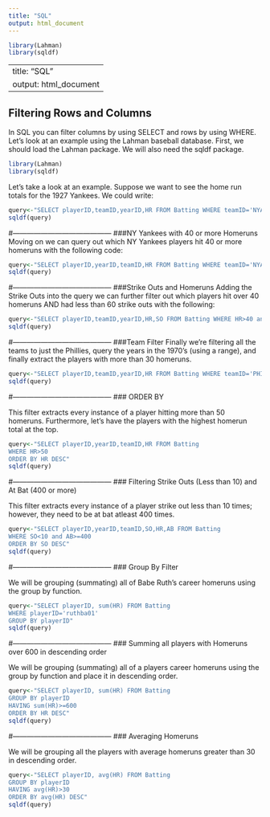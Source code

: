 ```yaml
---
title: "SQL"
output: html_document
---
```

```r
library(Lahman)
library(sqldf)
```
---
title: "SQL"
output: html_document
---
## Filtering Rows and Columns

In SQL you can filter columns by using SELECT and rows by using WHERE.  Let's look at an example using the Lahman baseball database.  First, we should load the Lahman package.  We will also need the sqldf package.

```r
library(Lahman)
library(sqldf)
```

Let's take a look at an example.  Suppose we want to see the home run totals for the 1927 Yankees.  We could write:

```r
query<-"SELECT playerID,teamID,yearID,HR FROM Batting WHERE teamID='NYA' and yearID=1927"
sqldf(query)
```
#------------------------------------------
###NY Yankees with 40 or more Homeruns
Moving on we can query out which NY Yankees players hit 40 or more homeruns with the following code:

```r
query<-"SELECT playerID,yearID,teamID,HR FROM Batting WHERE teamID='NYA' and HR>=40"
sqldf(query)
```
#------------------------------------------
###Strike Outs and Homeruns
Adding the Strike Outs into the query we can further filter out which players hit over 40 homeruns AND had less than 60 strike outs with the following:

```r
query<-"SELECT playerID,teamID,yearID,HR,SO FROM Batting WHERE HR>40 and SO<60"
sqldf(query)
```
#------------------------------------------
###Team Filter
Finally we're filtering all the teams to just the Phillies, query the years in the 1970's (using a range), and finally extract the players with more than 30 homeruns.

```r
query<-"SELECT playerID,teamID,yearID,HR FROM Batting WHERE teamID='PHI' and yearID>=1970 and yearID<=1979 and HR>30"
sqldf(query)
```
#------------------------------------------
### ORDER BY

This filter extracts every instance of a player hitting more than 50 homeruns.  Furthermore, let's have the players with the highest homerun total at the top.

```r
query<-"SELECT playerID,yearID,teamID,HR FROM Batting 
WHERE HR>50 
ORDER BY HR DESC"
sqldf(query)
```
#------------------------------------------
### Filtering Strike Outs (Less than 10) and At Bat (400 or more)

This filter extracts every instance of a player strike out less than 10 times; however, they need to be at bat atleast 400 times.

```r
query<-"SELECT playerID,yearID,teamID,SO,HR,AB FROM Batting 
WHERE SO<10 and AB>=400
ORDER BY SO DESC"
sqldf(query)
```
#------------------------------------------
### Group By Filter

We will be grouping (summating) all of Babe Ruth's career homeruns using the group by function.

```r
query<-"SELECT playerID, sum(HR) FROM Batting 
WHERE playerID='ruthba01'
GROUP BY playerID"
sqldf(query)
```
#------------------------------------------
### Summing all players with Homeruns over 600 in descending order

We will be grouping (summating) all of a players career homeruns using the group by function and place it in descending order.

```r
query<-"SELECT playerID, sum(HR) FROM Batting 
GROUP BY playerID
HAVING sum(HR)>=600
ORDER BY HR DESC"
sqldf(query)
```
#------------------------------------------
### Averaging Homeruns

We will be grouping all the players with average homeruns greater than 30 in descending order.

```r
query<-"SELECT playerID, avg(HR) FROM Batting 
GROUP BY playerID
HAVING avg(HR)>30
ORDER BY avg(HR) DESC"
sqldf(query)
```